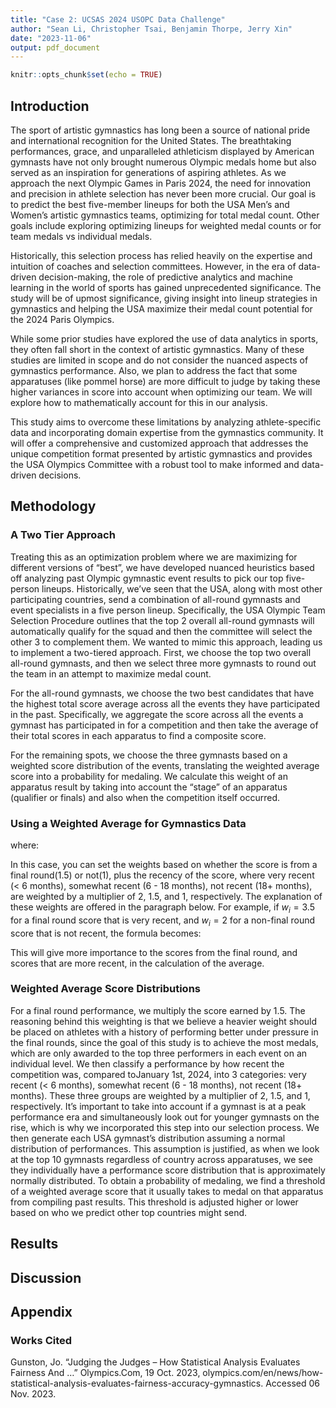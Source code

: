 ```yaml
---
title: "Case 2: UCSAS 2024 USOPC Data Challenge"
author: "Sean Li, Christopher Tsai, Benjamin Thorpe, Jerry Xin"
date: "2023-11-06"
output: pdf_document
---
```


```r
knitr::opts_chunk$set(echo = TRUE)
```

## Introduction

The sport of artistic gymnastics has long been a source of national pride and international recognition for the United States. The breathtaking performances, grace, and unparalleled athleticism displayed by American gymnasts have not only brought numerous Olympic medals home but also served as an inspiration for generations of aspiring athletes. As we approach the next Olympic Games in Paris 2024, the need for innovation and precision in athlete selection has never been more crucial. Our goal is to predict the best five-member lineups for both the USA Men's and Women's artistic gymnastics teams, optimizing for total medal count. Other goals include exploring optimizing lineups for weighted medal counts or for team medals vs individual medals.

Historically, this selection process has relied heavily on the expertise and intuition of coaches and selection committees. However, in the era of data-driven decision-making, the role of predictive analytics and machine learning in the world of sports has gained unprecedented significance. The study will be of upmost significance, giving insight into lineup strategies in gymnastics and helping the USA maximize their medal count potential for the 2024 Paris Olympics. 

While some prior studies have explored the use of data analytics in sports, they often fall short in the context of artistic gymnastics. Many of these studies are limited in scope and do not consider the nuanced aspects of gymnastics performance. Also, we plan to address the fact that some apparatuses (like pommel horse) are more difficult to judge by taking these higher variances in score into account when optimizing our team. We will explore how to mathematically account for this in our analysis.

This study aims to overcome these limitations by analyzing athlete-specific data and incorporating domain expertise from the gymnastics community. It will offer a comprehensive and customized approach that addresses the unique competition format presented by artistic gymnastics and provides the USA Olympics Committee with a robust tool to make informed and data-driven decisions.


## Methodology

### A Two Tier Approach

Treating this as an optimization problem where we are maximizing for different versions of "best", we have developed nuanced heuristics based off analyzing past Olympic gymnastic event results to pick our top five-person lineups. Historically, we've seen that the USA, along with most other participating countries, send a combination of all-round gymnasts and event specialists in a five person lineup. Specifically, the USA Olympic Team Selection Procedure outlines that the top 2 overall all-round gymnasts will automatically qualify for the squad and then the committee will select the other 3 to complement them. We wanted to mimic this approach, leading us to implement a two-tiered approach. First, we choose the top two overall all-round gymnasts, and then we select three more gymnasts to round out the team in an attempt to maximize medal count. 

For the all-round gymnasts, we choose the two best candidates that have the highest total score average across all the events they have participated in the past. Specifically, we aggregate the score across all the events a gymnast has participated in for a competition and then take the average of their total scores in each apparatus to find a composite score.  

For the remaining spots, we choose the three gymnasts based on a weighted score distribution of the events, translating the weighted average score into a probability for medaling. We calculate this weight of an apparatus result by taking into account the "stage" of an apparatus (qualifier or finals) and also when the competition itself occurred.

### Using a Weighted Average for Gymnastics Data

\begin{equation}
    \text{{Weighted Average}} = \frac{{\sum_{i=1}^{n} w_i \cdot s_i}}{{\sum_{i=1}^{n} w_i}}
\end{equation}

where:
\begin{itemize}
    \item $n$ is the total number of scores,
    \item $w_i$ is the weight assigned to the $i$-th score, and
    \item $s_i$ is the actual score of the gymnast for the $i$-th competition.
\end{itemize}

In this case, you can set the weights based on whether the score is from a final round(1.5) or not(1), plus the recency of the score, where very recent (< 6 months), somewhat recent (6 - 18 months), not recent (18+ months), are weighted by a multiplier of 2, 1.5, and 1, respectively. The explanation of these weights are offered in the paragraph below. For example, if $w_i = 3.5$ for a final round score that is very recent, and $w_i = 2$ for a non-final round score that is not recent, the formula becomes:

\begin{equation}
    \text{{Weighted Average}} = \frac{{\sum_{i=1}^{n} (w_i \cdot s_i)}}{{\sum_{i=1}^{n} w_i}}
\end{equation}

This will give more importance to the scores from the final round, and scores that are more recent, in the calculation of the average.

### Weighted Average Score Distributions

For a final round performance, we multiply the score earned by 1.5. The reasoning behind this weighting is that we believe a heavier weight should be placed on athletes with a history of performing better under pressure in the final rounds, since the goal of this study is to achieve the most medals, which are only awarded to the top three performers in each event on an individual level. We then classify a performance by how recent the competition was, compared toJanuary 1st, 2024, into 3 categories: very recent (< 6 months), somewhat recent (6 - 18 months), not recent (18+ months). These three groups are weighted by a multiplier of 2, 1.5, and 1, respectively. It's important to take into account if a gymnast is at a peak performance era and simultaneously look out for younger gymnasts on the rise, which is why we incorporated this step into our selection process. We then generate each USA gymnast's distribution assuming a normal distribution of performances. This assumption is justified, as when we look at the top 10 gymnasts regardless of country across apparatuses, we see they individually have a performance score distribution that is approximately normally distributed. To obtain a probability of medaling, we find a threshold of a weighted average score that it usually takes to medal on that apparatus from compiling past results. This threshold is adjusted higher or lower based on who we predict other top countries might send. 


## Results 

## Discussion



## Appendix

### Works Cited
Gunston, Jo. “Judging the Judges – How Statistical Analysis Evaluates Fairness And ...” Olympics.Com, 19 Oct. 2023, olympics.com/en/news/how-statistical-analysis-evaluates-fairness-accuracy-gymnastics. Accessed 06 Nov. 2023.

